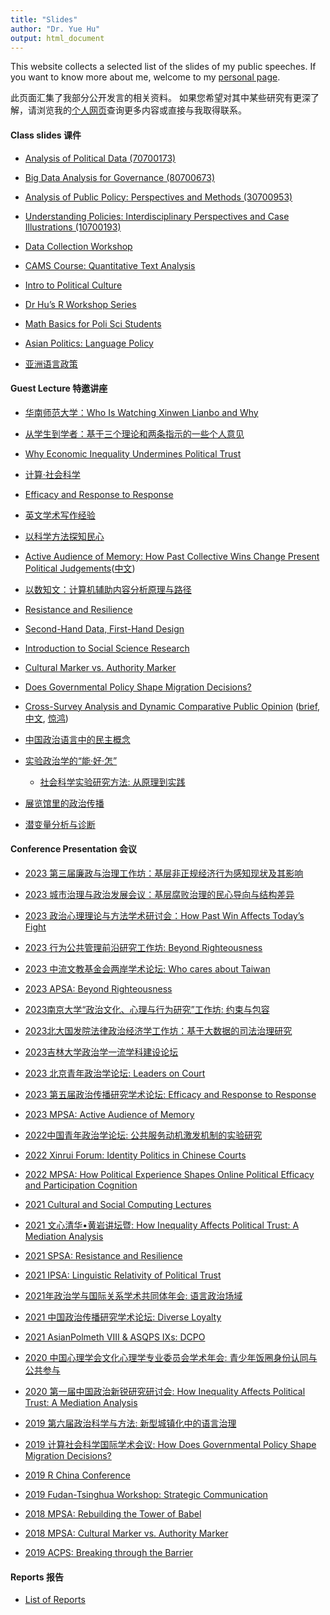 ```yaml
---
title: "Slides"
author: "Dr. Yue Hu"
output: html_document
---
```


This website collects a selected list of the slides of my public speeches. 
If you want to know more about me, welcome to my [personal page](https://sammo3182.github.io).

此页面汇集了我部分公开发言的相关资料。
如果您希望对其中某些研究有更深了解，请浏览我的[个人网页](https://sammo3182.github.io)查询更多内容或直接与我取得联系。    

#### Class slides 课件

+ <a href="/slides_gh/slides/courses/analysisOfPoliticalData/index.html">Analysis of Political Data (70700173)</a>
+ <a href="/slides_gh/slides/courses/governmentalBigData/index.html">Big Data Analysis for Governance (80700673)</a>
+ <a href="/slides_gh/slides/courses/analysisOfPublicPolicy/index.html">Analysis of Public Policy: Perspectives and Methods (30700953)</a>
+ <a href="/slides_gh/slides/courses/understandingPolicy/index.html">Understanding Policies: Interdisciplinary Perspectives and Case Illustrations (10700193)</a>
+ <a href="/slides_gh/slides/courses/dgpWorkshop/index.html">Data Collection Workshop</a>
+ <a href="/slides_gh/slides/courses/camsTextAnalysis/index.html">CAMS Course: Quantitative Text Analysis</a>
+ <a href="/slides_gh/slides/guestLecture/politicalCulture.html">Intro to Political Culture</a>


+ [Dr Hu's R Workshop Series](slides/courses/rWorkshop/)
+ <a href="/slides_gh/slides/courses/mathCamp/mathcamp.html">Math Basics for Poli Sci Students</a>
+ <a href="/slides_gh/slides/courses/teachingDemo/languagePolicy.html">Asian Politics: Language Policy</a>
+ <a href="/slides_gh/slides/courses/teachingDemo/languagePolicy_cn.html">亚洲语言政策</a> 

#### Guest Lecture 特邀讲座

- [华南师范大学：Who Is Watching Xinwen Lianbo and Why](/slides_gh/slides/guestLecture/cctvAudience.html)

- <a href="/slides_gh/slides/guestLecture/gateway.html"> 从学生到学者：基于三个理论和两条指示的一些个人意见</a>

* <a href="/slides_gh/slides/conference/2020-XinruiForum/inequalityChina.html"> Why Economic Inequality Undermines Political Trust</a>

* <a href="/slides_gh/slides/guestLecture/cssThoughts.html"> 计算·社会科学</a>

* <a href="/slides_gh/slides/guestLecture/efficacy.html"> Efficacy and Response to Response</a>

* <a href="/slides_gh/slides/guestLecture/effectivelyWriting_English.html"> 英文学术写作经验</a>

* <a href="/slides_gh/slides/guestLecture/surveyMethod.html"> 以科学方法探知民心</a>

* <a href="/slides_gh/slides/guestLecture/memory.html">Active Audience of Memory: How Past Collective Wins Change Present Political Judgements</a>(<a href="/slides_gh/slides/guestLecture/memory_domestic.html">中文</a>)

* <a href="/slides_gh/slides/courses/governmentalBigData/06_textAnalaysis.html">以数知文：计算机辅助内容分析原理与路径</a>

* <a href="/slides_gh/slides/conference/2021-SPSA/ciClosure.html">Resistance and Resilience</a>

* <a href="/slides_gh/slides/conference/2021-SPSA/secondHand.html">Second-Hand Data, First-Hand Design</a>

* <a href="/slides_gh/slides/guestLecture/intro2ScientificResearch.html">Introduction to Social Science Research</a>

* <a href="/slides_gh/slides/guestLecture/authorityMarker_long.html"> Cultural Marker vs. Authority Marker</a> 

* <a href="/slides_gh/slides/guestLecture/migrantDecision_hukou.html">Does Governmental Policy Shape Migration Decisions?</a>

* <a href="/slides_gh/slides/guestLecture/dcpo.html">Cross-Survey Analysis and Dynamic Comparative Public Opinion</a> (<a href="/slides_gh/slides/guestLecture/dcpo_s.html">brief</a>, <a href="/slides_gh/slides/guestLecture/dcpo_cn.html">中文</a>, <a href="/slides_gh/slides/guestLecture/dcpo_scn.html">惊鸿</a>)

* <a href="/slides_gh/slides/guestLecture/democracyDiscourse.html">中国政治语言中的民主概念</a>

* <a href="/slides_gh/slides/guestLecture/experiment.html">实验政治学的“能·好·怎”</a>
    - <a href="/slides_gh/slides/guestLecture/experiment_s.html">社会科学实验研究方法: 从原理到实践</a>

* <a href="/slides_gh/slides/guestLecture/patriotic_bases.html">展览馆里的政治传播</a>

* <a href="/slides_gh/slides/guestLecture/latentVariable.html">潜变量分析与诊断</a>


#### Conference Presentation 会议

- [2023 第三届廉政与治理工作坊：基层非正规经济行为感知现状及其影响](/slides_gh/slides/conference/corruption_outcome.html)

- [2023 城市治理与政治发展会议：基层腐败治理的民心导向与结构差异](/slides_gh/slides/conference/corruption_grassroot.html)

- [2023 政治心理理论与方法学术研讨会：How Past Win Affects Today's Fight](/slides_gh/slides/conference/memory.html)

- [2023 行为公共管理前沿研究工作坊: Beyond Righteousness](/slides_gh/slides/conference/psm_peer.html)

+ <a href="/slides_gh/slides/conference/taiwan.html">2023 中流文教基金会两岸学术论坛: Who cares about Taiwan</a>

+ <a href="/slides_gh/slides/conference/psm_peer.html">2023 APSA: Beyond Righteousness</a>

+ <a href="/slides_gh/slides/conference/migrantCriminal.html">2023南京大学“政治文化、心理与行为研究”工作坊: 约束与包容</a>

+ <a href="/slides_gh/slides/conference/migrantCriminal.html">2023北大国发院法律政治经济学工作坊：基于大数据的司法治理研究</a>

+ <a href="/slides_gh/slides/conference/myMethod.html">2023吉林大学政治学一流学科建设论坛</a>

+ <a href="/slides_gh/slides/conference/identity_assessor.html">2023 北京青年政治学论坛: Leaders on Court</a>

+ <a href="/slides_gh/slides/conference/efficacy.html">2023 第五届政治传播研究学术论坛: Efficacy and Response to Response</a>

+ <a href="/slides_gh/slides/conference/memory.html">2023 MPSA: Active Audience of Memory</a>

* <a href="/slides_gh/slides/conference/psm_policy.html"> 2022中国青年政治学论坛: 公共服务动机激发机制的实验研究</a>

* <a href="/slides_gh/slides/conference/identity_assessor.html"> 2022 Xinrui Forum: Identity Politics in Chinese Courts</a>

* <a href="/slides_gh/slides/conference/ope.html"> 2022 MPSA: How Political Experience Shapes Online Political Efficacy and Participation Cognition</a>

* <a href="/slides_gh/slides/conference/democracyDiscourse_en.html"> 2021 Cultural and Social Computing Lectures</a>

* <a href="/slides_gh/slides/conference/inequalityTrust_cn.html"> 2021 文心清华•黄岩讲坛暨: How Inequality Affects Political Trust: A Mediation Analysis</a>

* <a href="/slides_gh/slides/conference/ciClosure.html"> 2021 SPSA: Resistance and Resilience</a>

* <a href="/slides_gh/slides/conference/languageTrust.html"> 2021 IPSA: Linguistic Relativity of Political Trust</a>

* <a href="/slides_gh/slides/conference/languageEnglish.html"> 2021年政治学与国际关系学术共同体年会: 语言政治场域</a>

* <a href="/slides_gh/slides/conference/diverseLoyalty.html"> 2021 中国政治传播研究学术论坛: Diverse Loyalty</a>

* <a href="/slides_gh/slides/conference/dcpoDemo.html"> 2021 AsianPolmeth VIII & ASQPS IXs: DCPO</a>

* <a href="/slides_gh/slides/conference/fandom.html"> 2020 中国心理学会文化心理学专业委员会学术年会: 青少年饭圈身份认同与公共参与</a>

* <a href="/slides_gh/slides/conference/inequalityTrust.html"> 2020 第一届中国政治新锐研究研讨会: How Inequality Affects Political Trust: A Mediation Analysis</a>

* <a href="/slides_gh/slides/conference/languageGovernance.html"> 2019 第六届政治科学与方法: 新型城镇化中的语言治理</a>

* <a href="/slides_gh/slides/conference/migrant_hukou.html">2019 计算社会科学国际学术会议: How Does Governmental Policy Shape Migration Decisions?</a>

* <a href="/slides_gh/slides/conference/dotwhisker-interplot.html">2019 R China Conference</a>

* <a href="/slides_gh/slides/conference/democracyDiscourse_en.html">2019 Fudan-Tsinghua Workshop: Strategic Communication</a>

* <a href="/slides_gh/slides/conference/proficiencyTrust.html">2018 MPSA: Rebuilding the Tower of Babel</a>

* <a href="/slides_gh/slides/jobtalk/authorityMarker.html"> 2018 MPSA: Cultural Marker vs. Authority Marker</a> 

* <a href="/slides_gh/slides/conference/migrant_language.html">2019 ACPS: Breaking through the Barrier</a>

#### Reports 报告

+ <a href="/slides_gh/slides/report/index.html"> List of Reports








